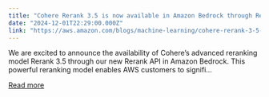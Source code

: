 ```yaml
---
title: "Cohere Rerank 3.5 is now available in Amazon Bedrock through Rerank API"
date: "2024-12-01T22:29:00.000Z"
link: "https://aws.amazon.com/blogs/machine-learning/cohere-rerank-3-5-is-now-available-in-amazon-bedrock-through-rerank-api/"
---
```


We are excited to announce the availability of Cohere’s advanced reranking model Rerank 3.5 through our new Rerank API in Amazon Bedrock. This powerful reranking model enables AWS customers to signifi...

[Read more](https://aws.amazon.com/blogs/machine-learning/cohere-rerank-3-5-is-now-available-in-amazon-bedrock-through-rerank-api/)
